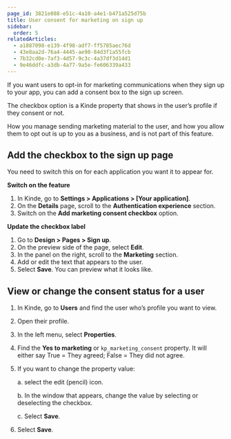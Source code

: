 ```yaml
---
page_id: 3821e088-e51c-4a10-a4e1-b471a525d75b
title: User consent for marketing on sign up
sidebar:
  order: 5
relatedArticles:
  - a1887098-e139-4f98-adf7-ff5785aec76d
  - 43e8aa2d-76a4-4445-ae90-84d3f1a55fcb
  - 7b32cd0e-7af3-4d57-9c3c-4a37df3d14d1
  - 9e46ddfc-a3db-4a77-9a5e-fe606339a433
---
```


If you want users to opt-in for marketing communications when they sign up to your app, you can add a consent box to the sign up screen. 

The checkbox option is a Kinde property that shows in the user’s profile if they consent or not. 

How you manage sending marketing material to the user, and how you allow them to opt out is up to you as a business, and is not part of this feature.

## Add the checkbox to the sign up page

You need to switch this on for each application you want it to appear for.

**Switch on the feature**

1. In Kinde, go to **Settings > Applications > [Your application]**.
2. On the **Details** page, scroll to the **Authentication experience** section.
3. Switch on the **Add marketing consent checkbox** option.

**Update the checkbox label**

1. Go to **Design > Pages > Sign up**.
2. On the preview side of the page, select **Edit**.
3. In the panel on the right, scroll to the **Marketing** section.
4. Add or edit the text that appears to the user. 
5. Select **Save**. You can preview what it looks like.

## View or change the consent status for a user

1. In Kinde, go to **Users** and find the user who’s profile you want to view.
2. Open their profile.
3. In the left menu, select **Properties**.
4. Find the **Yes to marketing** or  `kp_marketing_consent` property. 
It will either say True = They agreed; False = They did not agree.
5. If you want to change the property value:

    a. select the edit (pencil) icon.
    
    b. In the window that appears, change the value by selecting or deselecting the checkbox.
    
    c. Select **Save**.

6. Select **Save**.
